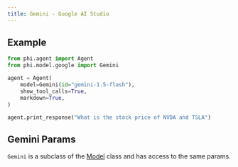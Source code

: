 ```yaml
---
title: Gemini - Google AI Studio
---
```


## Example

<CodeGroup>

```python agent.py
from phi.agent import Agent
from phi.model.google import Gemini

agent = Agent(
    model=Gemini(id="gemini-1.5-flash"),
    show_tool_calls=True,
    markdown=True,
)

agent.print_response("What is the stock price of NVDA and TSLA")
```

</CodeGroup>

## Gemini Params

<Snippet file="model-google-params.mdx" />

`Gemini` is a subclass of the [Model](/reference/model/base) class and has access to the same params.
